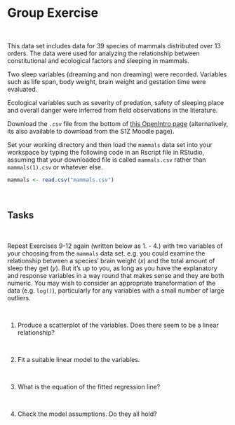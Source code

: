 # Group Exercise

<br>

This data set includes data for 39 species of mammals distributed over 13 orders. The data were used for analyzing the relationship between constitutional and ecological factors and sleeping in mammals. 

Two sleep variables (dreaming and non dreaming) were recorded. Variables such as life span, body weight, brain weight and gestation time were evaluated. 

Ecological variables such as severity of predation, safety of sleeping place and overall danger were inferred from field observations in the literature.

Download the `.csv` file from the bottom of <a href="https://www.openintro.org/data/index.php?data=mammals">this OpenIntro page</a> (alternatively, its also available to download from the S1Z Moodle page). 

Set your working directory and then load the `mammals` data set into your workspace by typing the following code in an Rscript file in RStudio, assuming that your downloaded file is called `mammals.csv` rather than `mammals(1).csv` or whatever else. 

```r
mammals <- read.csv("mammals.csv")
```

<br>

## Tasks

<br>

Repeat Exercises 9-12 again (written below as 1. - 4.) with two  variables of your choosing from the `mammals` data set. e.g. you could examine the relationship between a species' brain weight ($x$) and the total amount of sleep they get ($y$). But it's up to you, as long as you have the explanatory and response variables in a way round that makes sense and they are both numeric. You may wish to consider an appropriate transformation of the data (e.g. `log()`), particularly for any variables with a small number of large outliers.

<br>

1. Produce a scatterplot of the variables. Does there seem to be a linear relationship?

<br>

2. Fit a suitable linear model to the variables. 

<br>

3. What is the equation of the fitted regression line? 

<br>

4. Check the model assumptions. Do they all hold?

<br>
